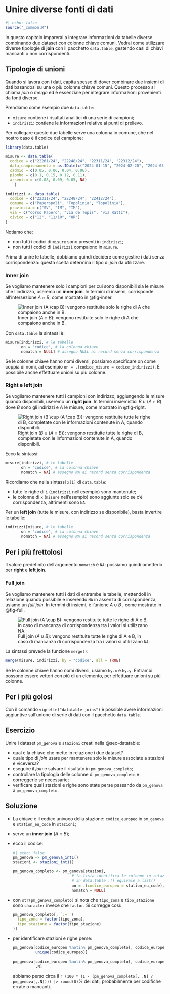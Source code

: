 # Unire diverse fonti di dati {#sec-join}

```r
#| echo: false
source("_common.R")
```

In questo capitolo imparerai a integrare informazioni da tabelle diverse combinando due dataset con colonne chiave comuni. Vedrai come utilizzare diverse tipologie di **join** con il pacchetto `data.table`, gestendo casi di chiavi mancanti o non corrispondenti.

## Tipologie di unioni

Quando si lavora con i dati, capita spesso di dover combinare due insiemi di dati basandosi su una o più colonne chiave comuni. Questo processo si chiama *join* o *merge* ed è essenziale per integrare informazioni provenienti da fonti diverse.

Prendiamo come esempio due `data.table`:

- `misure` contiene i risultati analitici di una serie di campioni;
- `indirizzi`: contiene le informazioni relative ai punti di prelievo.

Per collegare queste due tabelle serve una colonna in comune, che nel nostro caso è il codice del campione:

```r
library(data.table)

misure <- data.table(
  codice = c("22201/24", "22248/24", "22311/24", "22312/24"),
  data_campionamento = as.IDate(c("2024-01-15", "2024-02-20", "2024-03-10", "2024-03-10")),
  cadmio = c(0.05, 0.06, 0.04, 0.06),
  piombo = c(0.1, 0.15, 0.12, 0.11),
  arsenico = c(0.08, 0.09, 0.05, NA)
    )

indirizzi <- data.table(
  codice = c("22311/24", "22248/24", "22412/24"),
  comune = c("Paperopoli", "Topolinia", "Topolinia"),
  provincia = c("SV", "IM", "IM"),
  via = c("corso Papero", "via de Topis", "via Ratti"),
  civico = c("12", "11/10", "8R")
)
```

Notiamo che:

- non tutti i codici di `misure` sono presenti in `indirizzi`;
- non tutti i codici di `indirizzi` compaiono in `misure`.

Prima di unire le tabelle, dobbiamo quindi decidere come gestire i dati senza corrispondenza: questa scelta determina il tipo di *join* da utilizzare.

### Inner join {#sec-inner}

Se vogliamo mantenere solo i campioni per cui sono disponibili sia le misure che l'indirizzo, useremo un **inner join**. In termini di insiemi, corrisponde all’intersezione $A \cap B$, come mostrato in @fig-inner.

![Inner join ($A \cap B$): vengono restituite solo le righe di A che compaiono anche in B.](images/inner_join.png){#fig-inner}

Con `data.table` la sintassi è:

```r
misure[indirizzi, # le tabelle
       on = "codice", # la colonna chiave
       nomatch = NULL] # assegno NULL ai record senza corrispondenza
```

Se le colonne chiave hanno nomi diversi, possiamo specificare on come coppia di nomi, ad esempio `on = .(codice_misure = codice_indirizzi)`. È possibile anche effettuare unioni su più colonne.

### Right e left join {#sec-left}

Se vogliamo mantenere tutti i campioni con indirizzo, aggiungendo le misure quando disponibili, useremo un **right join**. In termini insiemistici $B\cup(A\cap B)$ dove $B$ sono gli indirizzi e $A$ le misure, come mostrato in @fig-right.

![Right join ($B \cup (A \cap B)$): vengono restituite tutte le righe di B, completate con le informazioni contenute in A, quando disponibili.](images/right_join.png){#fig-right}

Ecco la sintassi:

```r
misure[indirizzi, # le tabelle
       on = "codice", # la colonna chiave
       nomatch = NA] # assegno NA ai record senza corrispondenza
```

Ricordiamo che nella sintassi `x[i]` di `data.table`:

- tutte le righe di `i` (`indirizzi` nell'esempio) sono mantenute;
- le colonne di `x` (`misure` nell'esempio) sono aggiunte solo se c'è corrispondenza, altrimenti sono `NA`.

Per un **left join** (tutte le misure, con indirizzo se disponibile), basta invertire le tabelle:

```r
indirizzi[misure, # le tabelle
       on = "codice", # la colonna chiave
       nomatch = NA] # assegno NA ai record senza corrispondenza
```

::: {.callout-tip}

## Per i più frettolosi

Il valore predefinito dell'argomento `nomatch` è `NA`: possiamo quindi ometterlo per **right** e **left join**.

:::

### Full join

Se vogliamo mantenere tutti i dati di entrambe le tabelle, mettendoli in relazione quando possibile e inserendo `NA` in assenza di corrispondenza, usiamo un *full join*. In termini di insiemi, è l'unione $A \cup B$ , come mostrato in @fig-full.

![Full join ($A \cup B$): vengono restituite tutte le righe di A e B, in caso di mancanza di corrispondenza tra i valori si utilizzano `NA`.](images/full_join.png){#fig-full}

La sintassi prevede la funzione `merge()`:
```r
merge(misure, indirizzi, by = "codice", all = TRUE)
```

Se le colonne chiave hanno nomi diversi, usiamo `by.x` e `by.y`. Entrambi possono essere vettori con più di un elemento, per effettuare unioni su più colonne.

::: callout-tip
## Per i più golosi

Con il comando `vignette("datatable-joins")` è possible avere informazioni aggiuntive sull'unione di serie di dati con il pacchetto `data.table`.
:::

::: panel-tabset
## Esercizio

Unire i dataset `pm_genova` e `stazioni` creati nella @sec-datatable:

- qual è la chiave che mette in relazione i due dataset?
- quale tipo di *join* usare per mantenere solo le misure associate a stazioni e viceversa?
- eseguire il *join* e salvare il risultato in `pm_genova_completo`;
- controllare la tipologia delle colonne di `pm_genova_completo` e correggerle se necessarie;
- verificare quali stazioni e righe sono state perse passando da `pm_genova` a `pm_genova_completo`.

## Soluzione

- La chiave è il codice univoco della stazione: `codice_europeo` in `pm_genova` e `station_eu_code` in `stazioni`;
- serve un **inner join** ($A \cap B$);
- ecco il codice:

  ```r
  #| echo: false
  pm_genova <- pm_genova_int1()
  stazioni <- stazioni_int1()
  ```

  ```r
  pm_genova_completo <- pm_genova[stazioni,
                            # la lista identifica le colonne in relazione
                            # in data.table .() equivale a list()
                            on = .(codice_europeo = station_eu_code),
                            nomatch = NULL]
  ```
- con `str(pm_genova_completo)` si nota che `tipo_zona` e `tipo_stazione` sono `character` invece che `factor`. Si corregge così:

  ```r
  pm_genova_completo[, `:=` (
    tipo_zona = factor(tipo_zona),
    tipo_stazione = factor(tipo_stazione)
  )]
  ```
- per identificare stazioni e righe perse:

  ```r
  pm_genova[codice_europeo %notin% pm_genova_completo[, codice_europeo],
            unique(codice_europeo)]
  
  pm_genova[codice_europeo %notin% pm_genova_completo[, codice_europeo],
            .N]
  ```
  
  abbiamo perso circa il `r (100 * (1 - (pm_genova_completo[, .N] / pm_genova[,.N]))) |> round(0)`% dei dati, probabilmente per codifiche errate o mancanti.

:::


